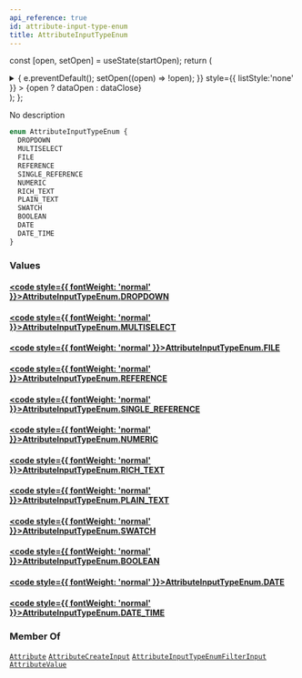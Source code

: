 ```yaml
---
api_reference: true
id: attribute-input-type-enum
title: AttributeInputTypeEnum
---
```






const [open, setOpen] = useState(startOpen);
return (
<details {...(open ? { open: true } : {})} className="details" style={{ border:'none', boxShadow:'none', background:'var(--ifm-background-color)' }}>
<summary
onClick={(e) => {
e.preventDefault();
setOpen((open) => !open);
}}
style={{ listStyle:'none' }} >
{open ? dataOpen : dataClose}
</summary>
{open && children}
</details>
);
};

No description

```graphql
enum AttributeInputTypeEnum {
  DROPDOWN
  MULTISELECT
  FILE
  REFERENCE
  SINGLE_REFERENCE
  NUMERIC
  RICH_TEXT
  PLAIN_TEXT
  SWATCH
  BOOLEAN
  DATE
  DATE_TIME
}
```

### Values

#### [<code style={{ fontWeight: 'normal' }}>AttributeInputTypeEnum.<b>DROPDOWN</b></code>](#)

#### [<code style={{ fontWeight: 'normal' }}>AttributeInputTypeEnum.<b>MULTISELECT</b></code>](#)

#### [<code style={{ fontWeight: 'normal' }}>AttributeInputTypeEnum.<b>FILE</b></code>](#)

#### [<code style={{ fontWeight: 'normal' }}>AttributeInputTypeEnum.<b>REFERENCE</b></code>](#)

#### [<code style={{ fontWeight: 'normal' }}>AttributeInputTypeEnum.<b>SINGLE_REFERENCE</b></code>](#)

#### [<code style={{ fontWeight: 'normal' }}>AttributeInputTypeEnum.<b>NUMERIC</b></code>](#)

#### [<code style={{ fontWeight: 'normal' }}>AttributeInputTypeEnum.<b>RICH_TEXT</b></code>](#)

#### [<code style={{ fontWeight: 'normal' }}>AttributeInputTypeEnum.<b>PLAIN_TEXT</b></code>](#)

#### [<code style={{ fontWeight: 'normal' }}>AttributeInputTypeEnum.<b>SWATCH</b></code>](#)

#### [<code style={{ fontWeight: 'normal' }}>AttributeInputTypeEnum.<b>BOOLEAN</b></code>](#)

#### [<code style={{ fontWeight: 'normal' }}>AttributeInputTypeEnum.<b>DATE</b></code>](#)

#### [<code style={{ fontWeight: 'normal' }}>AttributeInputTypeEnum.<b>DATE_TIME</b></code>](#)

### Member Of

[`Attribute`](../../../api-reference/attributes/objects/attribute.mdx) <Badge class="badge badge--secondary" text="object"/><Bullet />[`AttributeCreateInput`](../../../api-reference/attributes/inputs/attribute-create-input.mdx) <Badge class="badge badge--secondary" text="input"/><Bullet />[`AttributeInputTypeEnumFilterInput`](../../../api-reference/attributes/inputs/attribute-input-type-enum-filter-input.mdx) <Badge class="badge badge--secondary" text="input"/><Bullet />[`AttributeValue`](../../../api-reference/attributes/objects/attribute-value.mdx) <Badge class="badge badge--secondary" text="object"/>
